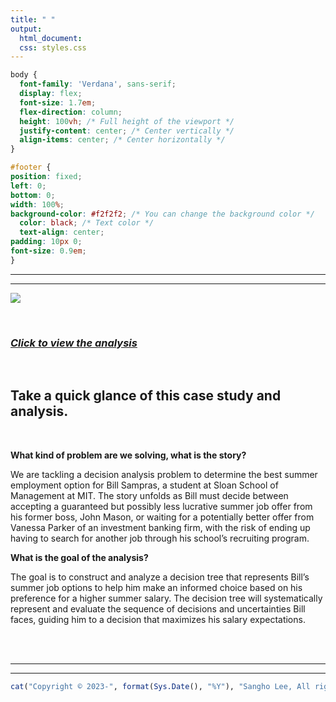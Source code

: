 ```yaml
---
title: " "
output:
  html_document:
  css: styles.css
---
```


```css
body {
  font-family: 'Verdana', sans-serif;
  display: flex;
  font-size: 1.7em;
  flex-direction: column;
  height: 100vh; /* Full height of the viewport */
  justify-content: center; /* Center vertically */
  align-items: center; /* Center horizontally */
}

#footer {
position: fixed;
left: 0;
bottom: 0;
width: 100%;
background-color: #f2f2f2; /* You can change the background color */
  color: black; /* Text color */
  text-align: center;
padding: 10px 0;
font-size: 0.9em;
}


```

------------------------------------------------------------------------

------------------------------------------------------------------------

![](Photo/bill_sampras_summar_job_decision.jpg)

<br>

### [*Click to view the analysis*](https://business-analytics-slee.shinyapps.io/Chapter_1_bill_sampras_summer_job_decision/)

<br>

## **Take a quick glance of this case study and analysis.**

<br>

**What kind of problem are we solving, what is the story?** <br>

We are tackling a decision analysis problem to determine the best summer employment option for Bill Sampras, a student at Sloan School of Management at MIT. The story unfolds as Bill must decide between accepting a guaranteed but possibly less lucrative summer job offer from his former boss, John Mason, or waiting for a potentially better offer from Vanessa Parker of an investment banking firm, with the risk of ending up having to search for another job through his school's recruiting program. <br>

**What is the goal of the analysis?** <br>

The goal is to construct and analyze a decision tree that represents Bill's summer job options to help him make an informed choice based on his preference for a higher summer salary. The decision tree will systematically represent and evaluate the sequence of decisions and uncertainties Bill faces, guiding him to a decision that maximizes his salary expectations. <br><br>


<br>

------------------------------------------------------------------------

------------------------------------------------------------------------

::: {#footer}
```r
cat("Copyright © 2023-", format(Sys.Date(), "%Y"), "Sangho Lee, All rights reserved.")
```
:::
